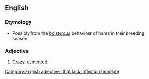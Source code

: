 {{wikipedia}}
==English==

===Etymology===
* Possibly from the [[boisterous]] behaviour of hares in their breeding season.

===Adjective===
{{infl|en|adjective}}[[Category:English adjectives that lack inflection template]]

# [[Crazy]], [[demented]].